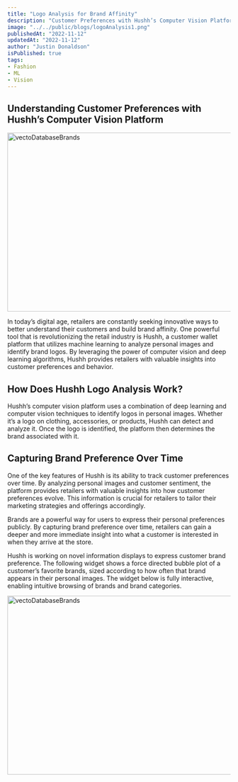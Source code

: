 ```yaml
---
title: "Logo Analysis for Brand Affinity"
description: "Customer Preferences with Hushh’s Computer Vision Platform"
image: "../../public/blogs/logoAnalysis1.png"
publishedAt: "2022-11-12"
updatedAt: "2022-11-12"
author: "Justin Donaldson"
isPublished: true
tags:
- Fashion
- ML
- Vision
---
```


## Understanding Customer Preferences with Hushh’s Computer Vision Platform

<Image
  src="/blogs/logoAnalysis2.png"
  width="718"
  height="404"
  alt="vectoDatabaseBrands"
  sizes="100vw"
/>


In today’s digital age, retailers are constantly seeking innovative ways to better understand their customers and build brand affinity. One powerful tool that is revolutionizing the retail industry is Hushh, a customer wallet platform that utilizes machine learning to analyze personal images and identify brand logos. By leveraging the power of computer vision and deep learning algorithms, Hushh provides retailers with valuable insights into customer preferences and behavior.

## How Does Hushh Logo Analysis Work?
Hushh’s computer vision platform uses a combination of deep learning and computer vision techniques to identify logos in personal images. Whether it’s a logo on clothing, accessories, or products, Hushh can detect and analyze it. Once the logo is identified, the platform then determines the brand associated with it.

## Capturing Brand Preference Over Time
One of the key features of Hushh is its ability to track customer preferences over time. By analyzing personal images and customer sentiment, the platform provides retailers with valuable insights into how customer preferences evolve. This information is crucial for retailers to tailor their marketing strategies and offerings accordingly.

Brands are a powerful way for users to express their personal preferences publicly. By capturing brand preference over time, retailers can gain a deeper and more immediate insight into what a customer is interested in when they arrive at the store.

Hushh is working on novel information displays to express customer brand preference. The following widget shows a force directed bubble plot of a customer’s favorite brands, sized according to how often that brand appears in their personal images. The widget below is fully interactive, enabling intuitive browsing of brands and brand categories.

<Image
  src="/blogs/logoAnalysis1.png"
  width="718"
  height="404"
  alt="vectoDatabaseBrands"
  sizes="100vw"
/>





